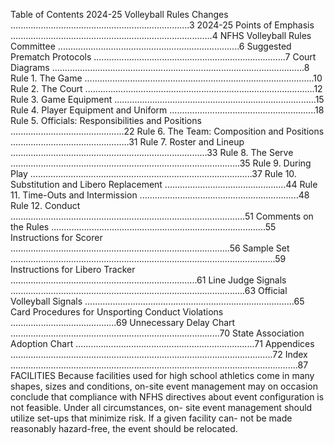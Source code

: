 Table of Contents 2024-25 Volleyball Rules Changes .......................................................................3 2024-25 Points of Emphasis ................................................................................4 NFHS Volleyball Rules Committee ........................................................................6 Suggested Prematch Protocols ............................................................................7 Court Diagrams ....................................................................................................8 Rule 1. The Game ...........................................................................................10 Rule 2. The Court ...........................................................................................12 Rule 3. Game Equipment ................................................................................15 Rule 4. Player Equipment and Uniform ..........................................................18 Rule 5. Officials: Responsibilities and Positions .............................................22 Rule 6. The Team: Composition and Positions ...............................................31 Rule 7. Roster and Lineup ..............................................................................33 Rule 8. The Serve ...........................................................................................35 Rule 9. During Play ........................................................................................37 Rule 10. Substitution and Libero Replacement ................................................44 Rule 11. Time-Outs and Intermission ...............................................................48 Rule 12. Conduct .............................................................................................51 Comments on the Rules .....................................................................................55 Instructions for Scorer .......................................................................................56 Sample Set .........................................................................................................59 Instructions for Libero Tracker ..........................................................................61 Line Judge Signals .............................................................................................63 Official Volleyball Signals ...................................................................................65 Card Procedures for Unsporting Conduct Violations ..........................................69 Unnecessary Delay Chart ...................................................................................70 State Association Adoption Chart .......................................................................71 Appendices ........................................................................................................72 Index ..................................................................................................................87 FACILITIES Because facilities used for high school athletics come in many shapes, sizes and conditions, on-site event management may on occasion conclude that compliance with NFHS directives about event configuration is not feasible. Under all circumstances, on- site event management should utilize set-ups that minimize risk. If a given facility can- not be made reasonably hazard-free, the event should be relocated.